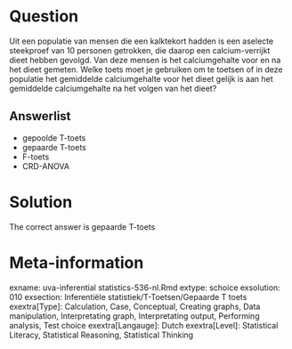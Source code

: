 Question
========

Uit een populatie van mensen die een kalktekort hadden is een aselecte steekproef van 10 personen getrokken, die daarop een calcium-verrijkt dieet hebben gevolgd. Van deze mensen is het calciumgehalte voor en na het dieet gemeten. Welke toets moet je gebruiken om te toetsen of in deze populatie het gemiddelde calciumgehalte voor het dieet gelijk is aan het gemiddelde calciumgehalte na het volgen van het dieet? 

Answerlist
----------
* gepoolde T-toets
* gepaarde T-toets
* F-toets
* CRD-ANOVA

Solution
========

The correct answer is  gepaarde T-toets 

Meta-information
================
exname: uva-inferential statistics-536-nl.Rmd 
extype: schoice 
exsolution: 010 
exsection: Inferentiële statistiek/T-Toetsen/Gepaarde T toets
exextra[Type]: Calculation, Case, Conceptual, Creating graphs, Data manipulation, Interpretating graph, Interpretating output, Performing analysis, Test choice 
exextra[Langauge]: Dutch 
exextra[Level]: Statistical Literacy, Statistical Reasoning, Statistical Thinking 
